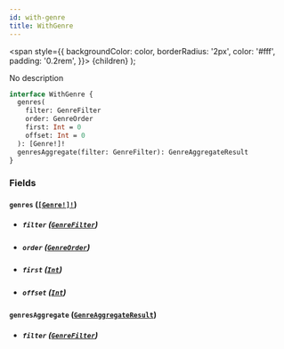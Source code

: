 ```yaml
---
id: with-genre
title: WithGenre
---
```


<span
style={{
      backgroundColor: color,
      borderRadius: '2px',
      color: '#fff',
      padding: '0.2rem',
    }}>
{children}
</span>
);

No description

```graphql
interface WithGenre {
  genres(
    filter: GenreFilter
    order: GenreOrder
    first: Int = 0
    offset: Int = 0
  ): [Genre!]!
  genresAggregate(filter: GenreFilter): GenreAggregateResult
}
```

### Fields

#### `genres` ([`[Genre!]!`](/docs/schema/objects/genre))

- ##### `filter` ([`GenreFilter`](/docs/schema/inputs/genre-filter))

- ##### `order` ([`GenreOrder`](/docs/schema/inputs/genre-order))

- ##### `first` ([`Int`](/docs/schema/scalars/int))

- ##### `offset` ([`Int`](/docs/schema/scalars/int))

#### `genresAggregate` ([`GenreAggregateResult`](/docs/schema/objects/genre-aggregate-result))

- ##### `filter` ([`GenreFilter`](/docs/schema/inputs/genre-filter))
